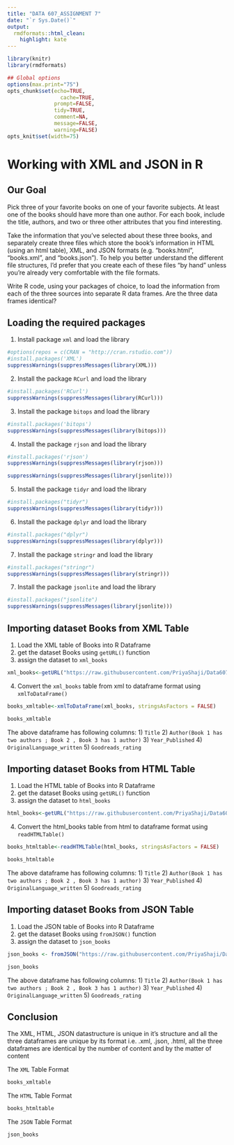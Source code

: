 ```yaml
---
title: "DATA 607_ASSIGNMENT 7"
date: "`r Sys.Date()`"
output:
  rmdformats::html_clean:
    highlight: kate
---
```



```r
library(knitr)
library(rmdformats)

## Global options
options(max.print="75")
opts_chunk$set(echo=TRUE,
	             cache=TRUE,
               prompt=FALSE,
               tidy=TRUE,
               comment=NA,
               message=FALSE,
               warning=FALSE)
opts_knit$set(width=75)
```


# Working with XML and JSON in R{.tabset}

## Our Goal

Pick three of your favorite books on one of your favorite subjects. At least one of the books should have more than one author. For each book, include the title, authors, and two or three other attributes that you find interesting.


Take the information that you’ve selected about these three books, and separately create three files which store the book’s information in HTML (using an html table), XML, and JSON formats (e.g. “books.html”, “books.xml”, and “books.json”). To help you better understand the different file structures, I’d prefer that you create each of these files “by hand” unless you’re already very comfortable with the file formats.


Write R code, using your packages of choice, to load the information from each of the three sources into separate R data frames. Are the three data frames identical?

## Loading the required packages

1) Install package `xml` and load the library

```r
#options(repos = c(CRAN = "http://cran.rstudio.com"))
#install.packages('XML')
suppressWarnings(suppressMessages(library(XML)))
```

2) Install the package `RCurl` and load the library


```r
#install.packages('RCurl')
suppressWarnings(suppressMessages(library(RCurl)))
```


3) Install the package `bitops` and load the library


```r
#install.packages('bitops')
suppressWarnings(suppressMessages(library(bitops)))
```


4) Install the package `rjson` and load the library


```r
#install.packages('rjson')
suppressWarnings(suppressMessages(library(rjson)))

suppressWarnings(suppressMessages(library(jsonlite)))

```


5) Install the package `tidyr` and load the library


```r
#install.packages("tidyr")
suppressWarnings(suppressMessages(library(tidyr)))
```

6) Install the package `dplyr` and load the library

```r
#install.packages("dplyr")
suppressWarnings(suppressMessages(library(dplyr)))
```

7) Install the package `stringr` and load the library

```r
#install.packages("stringr")
suppressWarnings(suppressMessages(library(stringr)))
```


7) Install the package `jsonlite` and load the library

```r
#install.packages("jsonlite")
suppressWarnings(suppressMessages(library(jsonlite)))
```

## Importing dataset Books from XML Table

1) Load the XML table of Books into R Dataframe
2) get the dataset Books using `getURL()` function
3) assign the dataset to `xml_books`

```r
xml_books<-getURL("https://raw.githubusercontent.com/PriyaShaji/Data607/master/Assignment_7/books.xml")

```

4) Convert the `xml_books` table from xml to dataframe format using `xmlToDataFrame()`


```r
books_xmltable<-xmlToDataFrame(xml_books, stringsAsFactors = FALSE)

books_xmltable

```


The above dataframe has following columns:
1) `Title`
2) `Author(Book 1 has two authors ; Book 2 , Book 3 has 1 author)`
3) `Year_Published`
4) `OriginalLanguage_written`
5) `Goodreads_rating`

## Importing dataset Books from HTML Table

1) Load the HTML table of Books into R Dataframe
2) get the dataset Books using `getURL()` function
3) assign the dataset to `html_books`

```r
html_books<-getURL("https://raw.githubusercontent.com/PriyaShaji/Data607/master/Assignment_7/books.html")

```

4) Convert the html_books table from html to dataframe format using `readHTMLTable()`


```r

books_htmltable<-readHTMLTable(html_books, stringsAsFactors = FALSE)

books_htmltable

```



The above dataframe has following columns:
1) `Title`
2) `Author(Book 1 has two authors ; Book 2 , Book 3 has 1 author)`
3) `Year_Published`
4) `OriginalLanguage_written`
5) `Goodreads_rating`


## Importing dataset Books from JSON Table

1) Load the JSON table of Books into R Dataframe
2) get the dataset Books using `fromJSON()` function
3) assign the dataset to `json_books`

```r
json_books <- fromJSON("https://raw.githubusercontent.com/PriyaShaji/Data607/master/Assignment_7/Books.json" )

json_books

```


The above dataframe has following columns:
1) `Title`
2) `Author(Book 1 has two authors ; Book 2 , Book 3 has 1 author)`
3) `Year_Published`
4) `OriginalLanguage_written`
5) `Goodreads_rating`



## Conclusion

The XML, HTML, JSON datastructure is unique in it's structure and all the three dataframes are unique by its format i.e. .xml, .json, .html, all the three dataframes are identical by the number of content and by the matter of content

The `XML` Table Format

```r
books_xmltable
```

The `HTML` Table Format

```r
books_htmltable
```

The `JSON` Table Format

```r
json_books
```